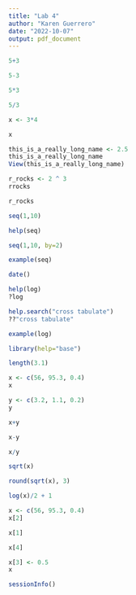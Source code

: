 ```yaml
---
title: "Lab 4"
author: "Karen Guerrero"
date: "2022-10-07"
output: pdf_document
---
```


```r
5+3
```
```r
5-3
```

```r
5*3
```
```r
5/3
```

```r
x <- 3*4
```

```r
x
```

```r
this_is_a_really_long_name <- 2.5
this_is_a_really_long_name
View(this_is_a_really_long_name)
```

```r
r_rocks <- 2 ^ 3  
rrocks
```
```r
r_rocks
```

```r
seq(1,10)
```

```r
help(seq)
```

```r
seq(1,10, by=2) 
```

```r
example(seq)
```

```r
date()
```

```r
help(log)
?log
```

```r
help.search("cross tabulate")
??"cross tabulate"
```

```r
example(log)
```

```r
library(help="base")
```

```r
length(3.1)
```

```r
x <- c(56, 95.3, 0.4)
x
```

```r
y <- c(3.2, 1.1, 0.2)
y
```

```r
x+y
```

```r
x-y
```

```r
x/y
```

```r
sqrt(x)
```

```r
round(sqrt(x), 3)
```

```r
log(x)/2 + 1
```

```r
x <- c(56, 95.3, 0.4)
x[2]
```

```r
x[1]
```

```r
x[4]
```

```r
x[3] <- 0.5
x
```

```r
sessionInfo()
```

